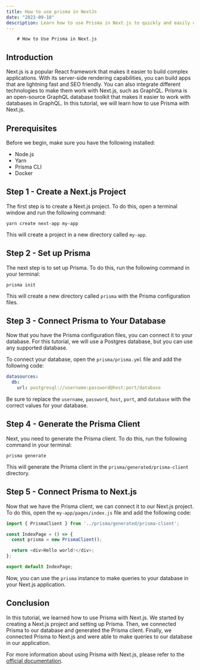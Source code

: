 ```yaml
---
title: How to use prisma in NextJs 
date: "2023-09-18"
description: Learn how to use Prisma in Next.js to quickly and easily create powerful server-side applications. Get up and running in no time!
---
```

        # How to Use Prisma in Next.js

## Introduction

Next.js is a popular React framework that makes it easier to build complex applications. With its server-side rendering capabilities, you can build apps that are lightning fast and SEO friendly. You can also integrate different technologies to make them work with Next.js, such as GraphQL. Prisma is an open-source GraphQL database toolkit that makes it easier to work with databases in GraphQL. In this tutorial, we will learn how to use Prisma with Next.js.

## Prerequisites

Before we begin, make sure you have the following installed:

- Node.js
- Yarn
- Prisma CLI
- Docker

## Step 1 - Create a Next.js Project

The first step is to create a Next.js project. To do this, open a terminal window and run the following command:

```shell
yarn create next-app my-app
```

This will create a project in a new directory called `my-app`.

## Step 2 - Set up Prisma

The next step is to set up Prisma. To do this, run the following command in your terminal:

```shell
prisma init
```

This will create a new directory called `prisma` with the Prisma configuration files.

## Step 3 - Connect Prisma to Your Database

Now that you have the Prisma configuration files, you can connect it to your database. For this tutorial, we will use a Postgres database, but you can use any supported database.

To connect your database, open the `prisma/prisma.yml` file and add the following code:

```yml
datasources:
  db:
    url: postgresql://username:password@host:port/database
```

Be sure to replace the `username`, `password`, `host`, `port`, and `database` with the correct values for your database.

## Step 4 - Generate the Prisma Client

Next, you need to generate the Prisma client. To do this, run the following command in your terminal:

```shell
prisma generate
```

This will generate the Prisma client in the `prisma/generated/prisma-client` directory.

## Step 5 - Connect Prisma to Next.js

Now that we have the Prisma client, we can connect it to our Next.js project. To do this, open the `my-app/pages/index.js` file and add the following code:

```js
import { PrismaClient } from '../prisma/generated/prisma-client';

const IndexPage = () => {
  const prisma = new PrismaClient();

  return <div>Hello world!</div>;
};

export default IndexPage;
```

Now, you can use the `prisma` instance to make queries to your database in your Next.js application.

## Conclusion

In this tutorial, we learned how to use Prisma with Next.js. We started by creating a Next.js project and setting up Prisma. Then, we connected Prisma to our database and generated the Prisma client. Finally, we connected Prisma to Next.js and were able to make queries to our database in our application.

For more information about using Prisma with Next.js, please refer to the [official documentation](https://www.prisma.io/docs/tutorials/get-started/nextjs).